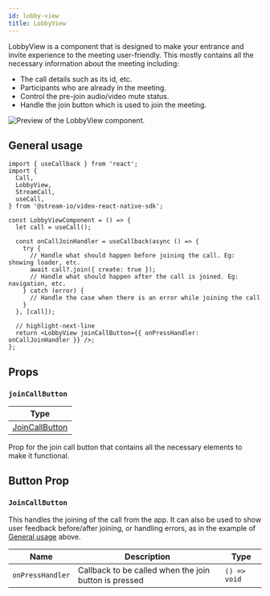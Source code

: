 ```yaml
---
id: lobby-view
title: LobbyView
---
```


LobbyView is a component that is designed to make your entrance and invite experience to the meeting user-friendly. This mostly contains all the necessary information about the meeting including:

- The call details such as its id, etc.
- Participants who are already in the meeting.
- Control the pre-join audio/video mute status.
- Handle the join button which is used to join the meeting.

![Preview of the LobbyView component.](../../assets/04-ui-components/lobby-view.png)

## General usage

```tsx
import { useCallback } from 'react';
import {
  Call,
  LobbyView,
  StreamCall,
  useCall,
} from '@stream-io/video-react-native-sdk';

const LobbyViewComponent = () => {
  let call = useCall();

  const onCallJoinHandler = useCallback(async () => {
    try {
      // Handle what should happen before joining the call. Eg: showing loader, etc.
      await call?.join({ create: true });
      // Handle what should happen after the call is joined. Eg: navigation, etc.
    } catch (error) {
      // Handle the case when there is an error while joining the call
    }
  }, [call]);

  // highlight-next-line
  return <LobbyView joinCallButton={{ onPressHandler: onCallJoinHandler }} />;
};
```

## Props

### `joinCallButton`

| Type                                |
| ----------------------------------- |
| [JoinCallButton](#joincallbutton-1) |

Prop for the join call button that contains all the necessary elements to make it functional.

## Button Prop

### `JoinCallButton`

This handles the joining of the call from the app. It can also be used to show user feedback before/after joining, or handling errors, as in the example of [General usage](#general-usage) above.

| Name             | Description                                           | Type         |
| ---------------- | ----------------------------------------------------- | ------------ |
| `onPressHandler` | Callback to be called when the join button is pressed | `() => void` |
